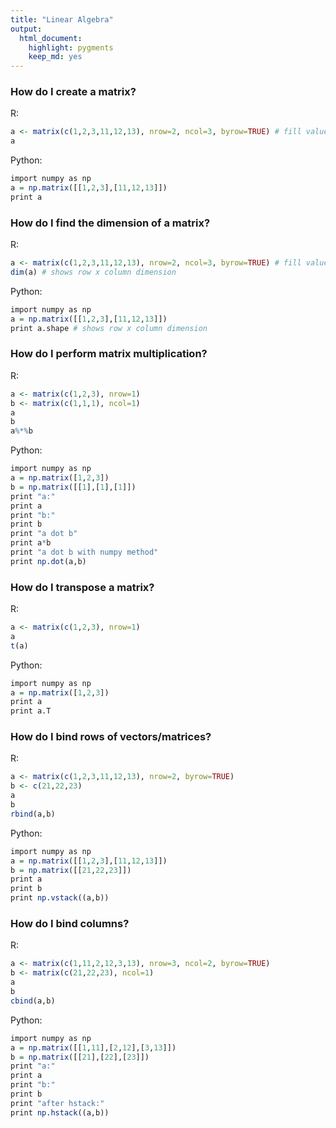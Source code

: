 ---
title: "Linear Algebra"
output:
  html_document:
    highlight: pygments
    keep_md: yes
---

### How do I create a matrix?

R:
```{r matrix-R}
a <- matrix(c(1,2,3,11,12,13), nrow=2, ncol=3, byrow=TRUE) # fill values by row
a
```

Python:
```{r matrix-python, engine='python'}
import numpy as np
a = np.matrix([[1,2,3],[11,12,13]])
print a
```

### How do I find the dimension of a matrix?

R:
```{r dim-R}
a <- matrix(c(1,2,3,11,12,13), nrow=2, ncol=3, byrow=TRUE) # fill values by row
dim(a) # shows row x column dimension
```

Python:
```{r dim-python, engine='python'}
import numpy as np
a = np.matrix([[1,2,3],[11,12,13]])
print a.shape # shows row x column dimension
```


### How do I perform matrix multiplication?

R:
```{r matmul-R}
a <- matrix(c(1,2,3), nrow=1)
b <- matrix(c(1,1,1), ncol=1)
a
b
a%*%b
```

Python:
```{r matmul-python, engine='python'}
import numpy as np
a = np.matrix([1,2,3])
b = np.matrix([[1],[1],[1]])
print "a:"
print a
print "b:"
print b
print "a dot b"
print a*b
print "a dot b with numpy method"
print np.dot(a,b)
```

### How do I transpose a matrix?

R:
```{r transpose-r}
a <- matrix(c(1,2,3), nrow=1)
a
t(a)
```

Python:
```{r transpose-python, engine='python'}
import numpy as np
a = np.matrix([1,2,3])
print a
print a.T
```

### How do I bind rows of vectors/matrices?

R:
```{r, rbind-r}
a <- matrix(c(1,2,3,11,12,13), nrow=2, byrow=TRUE)
b <- c(21,22,23)
a
b
rbind(a,b)
```

Python:
```{r rbind-python, engine='python'}
import numpy as np
a = np.matrix([[1,2,3],[11,12,13]])
b = np.matrix([[21,22,23]])
print a
print b
print np.vstack((a,b))
```

### How do I bind columns?

R:
```{r, cbind-r}
a <- matrix(c(1,11,2,12,3,13), nrow=3, ncol=2, byrow=TRUE)
b <- matrix(c(21,22,23), ncol=1)
a
b
cbind(a,b)
```

Python:
```{r cbind-python, engine='python'}
import numpy as np
a = np.matrix([[1,11],[2,12],[3,13]])
b = np.matrix([[21],[22],[23]])
print "a:"
print a
print "b:"
print b
print "after hstack:"
print np.hstack((a,b))
```